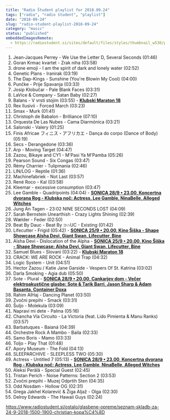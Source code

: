 ```yaml
---
title: "Radio Študent playlist for 2018.09.24"
tags: ["radio", "radio študent", "playlist"]
date: "2018-09-24"
slug: "radio-student-playlist-2018-09-24"
category: "music"
status: "published"
embeddedImagesRemote:
  - https://radiostudent.si/sites/default/files/styles/thumbnail_w530/public/slike/2018-09-24-seznam-skladb-za-24-9-2018-1500-1900-christian-kopa%C4%8D-91060.JPG
---
```



1. Jean‐Jacques Perrey - We Use the Letter D, Several Seconds (01:46)
2. Goran Krmac kvartet - Zrak niha (03:58)
3. drone emoji - I am the spirit of dark and lonely water (02:52)
4. Genetic Plans - Iranirak (03:19)
5. The Dap-Kings - Sunshine (You're Blowin My Cool) (04:00)
6. Punčke - Prije Spavanja (03:33)
7. Josip Klobučar - Pale Blank Faces (03:31)
8. LaVice & Company - Satan Baby (02:27)
9. Balans - V vrsti stojim (03:55) - [**Klubski Maraton 18**](https://radiostudent.si/klubskimaraton/)
10. Rex Ilusivii - Forced March (03:23)
11. Smax - Murk (01:41)
12. Christoph de Babalon - Brilliance (07:10)
13. Orquesta De Las Nubes - Cama Diarmónica (03:21)
14. Salonski - Valery (01:25)
15. Finis Africae フィニス・アフリカエ - Dança do corpo (Dance of Body) (05:19)
16. Secs - Derangedone (03:36)
17. Arp - Moving Target (04:47)
18. Zazou, Bikaye and CY1 - M'Pasi Ya M'Pamba (05:26)
19. Pearson Sound - Six Congas (03:47)
20. Rémy Charrier - Tulipmania (02:46)
21. LIN/LOG - Reptile (01:36)
22. Machinefabriek - Not Last (03:57)
23. René Roco - Kal (03:58)
24. Kleemar - excessive consumption (03:47)
25. Lee Gamble - Quadripoints (04:04) - [**SONICA 28/9 • 23.00, Koncertna dvorana Rog - Klubska noč: Actress, Lee Gamble, NinaBelle, Alleged Witches**](https://www.facebook.com/events/1672365196163467/)
26. Jung An Tagen - 23:02 NINE SECONDS LOST (04:09)
27. Sarah Bernstein Unearthish - Crazy Lights Shining (02:39)
28. Wælder - Feder (02:50)
29. Beat By Dauc - Beat By ⊃∩UC - Existing (01:42)
30. Lifecutter - Frigid (05:42) - [**SONICA 25/9 • 20.00, Kino Šiška - Shape Showcase
    Aïsha Devi, Giant Swan, Lifecutter, Bine**](https://www.facebook.com/events/1672365196163467/)
31. Aïsha Devi - Dislocation of the Alpha - [**SONICA 25/9 • 20.00, Kino Šiška - Shape Showcase: Aïsha Devi, Giant Swan, Lifecutter, Bine**](https://www.facebook.com/events/1672365196163467/)
32. Samuel Blues - Slovani (03:22) - [**Klubski Maraton 18**](https://radiostudent.si/klubskimaraton/)
33. CRACK: WE ARE ROCK - Animal Trap (04:32)
34. Logic System - Unit (04:51)
35. Hector Zazou / Katie Jane Garside - Vespers Of St. Katrina (03:02)
36. Darla Smoking - Agia dub (05:50)
37. Sote - Plural - [**SONICA 28/9 • 20.00, Cankarjev dom - Večer elektroakustične glasbe: Sote & Tarik Barri, Jason Sharp & Adam Basanta, Container Doxa**](https://www.facebook.com/events/1672365196163467/)
38. Rahim AlHaj - Dancing Planet (03:50)
39. Zvočni prepihi - Smack (03:31)
40. Šuljo - Molekula (03:09)
41. Napravi mi dete - Palma (05:16)
42. Chancha Vía Circuito - La Victoria (feat. Lido Pimienta & Manu Ranks) (03:57)
43. Barbatuques - Baianá (04:39)
44. Orchestre Rock A Mambo - Baila (02:33)
45. Samo Boris - Mamo (03:33)
46. Toljo - Play That (01:48)
47. Apory Museum - The Fold (04:13)
48. SLEEPARCHIVE - SLEEPLESS TWO (05:30)
49. Actress - Untitled 7 (05:13) - [**SONICA 28/9 • 23.00, Koncertna dvorana Rog - Klubska noč: Actress, Lee Gamble, NinaBelle, Alleged Witches**](https://www.facebook.com/events/1672365196163467/)
50. Aleksi Perälä - Special Guest (02:45)
51. Tristan Perich - Noise Patterns: Section 2 (03:53)
52. Zvočni prepihi - Muzej Odprtih Sten (04:35)
53. Odd Nosdam - Hollow OG (02:31)
54. Grega Jakhel Kolarević & Žiga Aljaž - Olga (02:30)
55. Delroy Edwards - The Hawaii Guys (02:24)

<https://www.radiostudent.si/ostalo/glasbene-opreme/seznam-skladb-za-24-9-2018-1500-1900-christian-kopa%C4%8D>

<div
  style={{
    gridArea: "1/1",
    position: "relative",
    placeItems: "center",
    display: "grid",
  }}
>
  <GatsbyImage
    style={{ marginTop: "2em" }}
    imgStyle={{ border: "3px dotted tomato" }}
    alt=""
    image={getImage(props.remoteImages[0])}
  />
</div>
